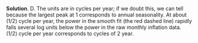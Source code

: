 
\color{blue}

**Solution**. D. The units are in cycles per year; if we doubt this, we can tell because the largest peak at 1 corresponds to annual seasonality. At about (1/2) cycle per year, the power in the smooth fit (the red dashed line) rapidly falls several log units below the power in the raw monthly inflation data. (1/2) cycle per year corresponds to cycles of 2 year. 

\color{black}

